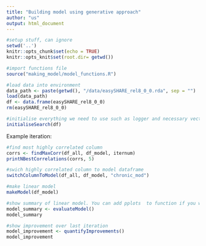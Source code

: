 ```yaml
---
title: "Building model using generative approach"
author: "us"
output: html_document
---
```





  
```r
#setup stuff, can ignore
setwd('..')
knitr::opts_chunk$set(echo = TRUE)
knitr::opts_knit$set(root.dir= getwd())
```


```r
#import functions file
source("making_model/model_functions.R")
```


```r
#load data into environment
data_path <- paste(getwd(), "/data/easySHARE_rel8_0_0.rda", sep = "")
load(data_path)
df <- data.frame(easySHARE_rel8_0_0)
rm(easySHARE_rel8_0_0)
```


```r
#initialise everything we need to use such as logger and necessary vectors (takes a while)
initialiseSearch(df)
```

Example iteration:

```r
#find most highly correlated column
corrs <- findMaxCorr(df_all, df_model, iternum)
printNBestCorrelations(corrs, 5)
```

```r
#swich highly correlated column to model dataframe
switchColumnToModel(df_all, df_model, "chronic_mod")

#make linear model
makeModel(df_model)

#show summary of linear model. You can add pplots  to function if you want?
model_summary <- evaluateModel()
model_summary
```


```r
#show improvement over last iteration
model_improvement <- quantifyImprovements()
model_improvement
```

